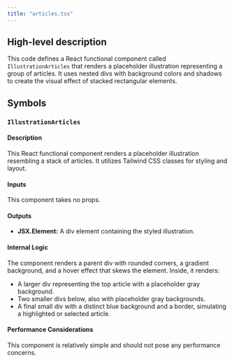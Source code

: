 ```yaml
---
title: "articles.tsx"
---
```


## High-level description
This code defines a React functional component called `IllustrationArticles` that renders a placeholder illustration representing a group of articles. It uses nested divs with background colors and shadows to create the visual effect of stacked rectangular elements.

## Symbols

### `IllustrationArticles`
#### Description
This React functional component renders a placeholder illustration resembling a stack of articles. It utilizes Tailwind CSS classes for styling and layout.

#### Inputs
This component takes no props.

#### Outputs
- **JSX.Element:** A div element containing the styled illustration.

#### Internal Logic
The component renders a parent div with rounded corners, a gradient background, and a hover effect that skews the element. Inside, it renders:
- A larger div representing the top article with a placeholder gray background.
- Two smaller divs below, also with placeholder gray backgrounds.
- A final small div with a distinct blue background and a border, simulating a highlighted or selected article.

#### Performance Considerations
This component is relatively simple and should not pose any performance concerns.
